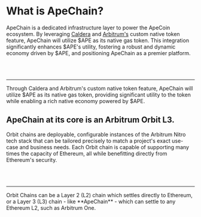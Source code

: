 
# What is ApeChain?
ApeChain is a dedicated infrastructure layer to power the ApeCoin ecosystem.
By leveraging [Caldera](https://www.caldera.xyz/) and [Arbitrum's](https://arbitrum.io/orbit) custom native token feature, ApeChain will utilize $APE as its native gas token. This integration significantly enhances $APE's utility, fostering a robust and dynamic economy driven by $APE, and positioning ApeChain as a premier platform.

<br></br>
<hr></hr>
Through Caldera and Arbitrum's custom native token feature, ApeChain will utilize $APE as its native gas token, providing significant utility to the token while enabling a rich native economy powered by $APE.

## ApeChain at its core is an Arbitrum Orbit L3.

Orbit chains are deployable, configurable instances of the Arbitrum Nitro tech stack that can be tailored precisely to match a project's exact use-case and business needs.
Each Orbit chain is capable of supporting many times the capacity of Ethereum, all while benefitting directly from Ethereum's security.

<br></br>
<hr></hr>
Orbit Chains can be a Layer 2 (L2) chain which settles directly to Ethereum, or a Layer 3 (L3) chain - like **ApeChain** - which can settle to any Ethereum L2, such as Arbitrum One.